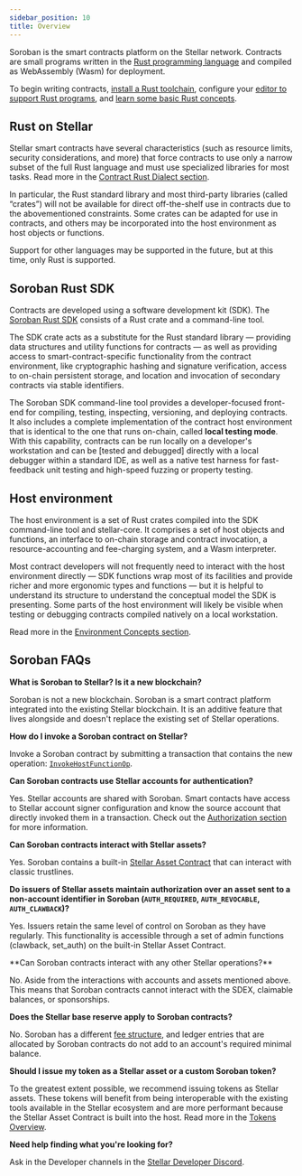 ```yaml
---
sidebar_position: 10
title: Overview
---
```


Soroban is the smart contracts platform on the Stellar network. Contracts are small programs written in the [Rust programming language](https://www.rust-lang.org/) and compiled as WebAssembly (Wasm) for deployment.

To begin writing contracts, [install a Rust toolchain](https://www.rust-lang.org/tools/install), configure your [editor to support Rust programs](https://www.rust-lang.org/tools), and [learn some basic Rust concepts](https://www.rust-lang.org/learn).

## Rust on Stellar

Stellar smart contracts have several characteristics (such as resource limits, security considerations, and more) that force contracts to use only a narrow subset of the full Rust language and must use specialized libraries for most tasks. Read more in the [Contract Rust Dialect section](../../learn/encyclopedia/contract-development/rust-dialect.mdx).

In particular, the Rust standard library and most third-party libraries (called “crates”) will not be available for direct off-the-shelf use in contracts due to the abovementioned constraints. Some crates can be adapted for use in contracts, and others may be incorporated into the host environment as host objects or functions.

Support for other languages may be supported in the future, but at this time, only Rust is supported.

## Soroban Rust SDK

Contracts are developed using a software development kit (SDK). The [Soroban Rust SDK](../../tools/sdks/library.mdx#soroban-rust-sdk) consists of a Rust crate and a command-line tool.

The SDK crate acts as a substitute for the Rust standard library — providing data structures and utility functions for contracts — as well as providing access to smart-contract-specific functionality from the contract environment, like cryptographic hashing and signature verification, access to on-chain persistent storage, and location and invocation of secondary contracts via stable identifiers.

The Soroban SDK command-line tool provides a developer-focused front-end for compiling, testing, inspecting, versioning, and deploying contracts. It also includes a complete implementation of the contract host environment that is identical to the one that runs on-chain, called **local testing mode**. With this capability, contracts can be run locally on a developer's workstation and can be [tested and debugged] directly with a local debugger within a standard IDE, as well as a native test harness for fast-feedback unit testing and high-speed fuzzing or property testing.

## Host environment

The host environment is a set of Rust crates compiled into the SDK command-line tool and stellar-core. It comprises a set of host objects and functions, an interface to on-chain storage and contract invocation, a resource-accounting and fee-charging system, and a Wasm interpreter.

Most contract developers will not frequently need to interact with the host environment directly — SDK functions wrap most of its facilities and provide richer and more ergonomic types and functions — but it is helpful to understand its structure to understand the conceptual model the SDK is presenting. Some parts of the host environment will likely be visible when testing or debugging contracts compiled natively on a local workstation.

Read more in the [Environment Concepts section](../../learn/encyclopedia/contract-development/environment-concepts.mdx).

## Soroban FAQs

**What is Soroban to Stellar? Is it a new blockchain?​**

Soroban is not a new blockchain. Soroban is a smart contract platform integrated into the existing Stellar blockchain. It is an additive feature that lives alongside and doesn't replace the existing set of Stellar operations.

**How do I invoke a Soroban contract on Stellar?​**

Invoke a Soroban contract by submitting a transaction that contains the new operation: [`InvokeHostFunctionOp`](../../learn/fundamentals/transactions/list-of-operations.mdx#invoke-host-function).

**Can Soroban contracts use Stellar accounts for authentication?​**

Yes. Stellar accounts are shared with Soroban. Smart contacts have access to Stellar account signer configuration and know the source account that directly invoked them in a transaction. Check out the [Authorization section](../../learn/encyclopedia/security/authorization.mdx) for more information.

**Can Soroban contracts interact with Stellar assets?​**

Yes. Soroban contains a built-in [Stellar Asset Contract](../../tokens/stellar-asset-contract.mdx) that can interact with classic trustlines.

**Do issuers of Stellar assets maintain authorization over an asset sent to a non-account identifier in Soroban (`AUTH_REQUIRED`, `AUTH_REVOCABLE`, `AUTH_CLAWBACK`)​?**

Yes. Issuers retain the same level of control on Soroban as they have regularly. This functionality is accessible through a set of admin functions (clawback, set_auth) on the built-in Stellar Asset Contract.

**Can Soroban contracts interact with any other Stellar operations?​  **

No. Aside from the interactions with accounts and assets mentioned above. This means that Soroban contracts cannot interact with the SDEX, claimable balances, or sponsorships.

**Does the Stellar base reserve apply to Soroban contracts?​**

No. Soroban has a different [fee structure](../../learn/fundamentals/fees-resource-limits-metering.mdx), and ledger entries that are allocated by Soroban contracts do not add to an account's required minimal balance.

**Should I issue my token as a Stellar asset or a custom Soroban token?​**

To the greatest extent possible, we recommend issuing tokens as Stellar assets. These tokens will benefit from being interoperable with the existing tools available in the Stellar ecosystem and are more performant because the Stellar Asset Contract is built into the host. Read more in the [Tokens Overview](../../tokens/README.mdx).

**Need help finding what you're looking for?​**

Ask in the Developer channels in the [Stellar Developer Discord](https://discord.gg/stellardev).
